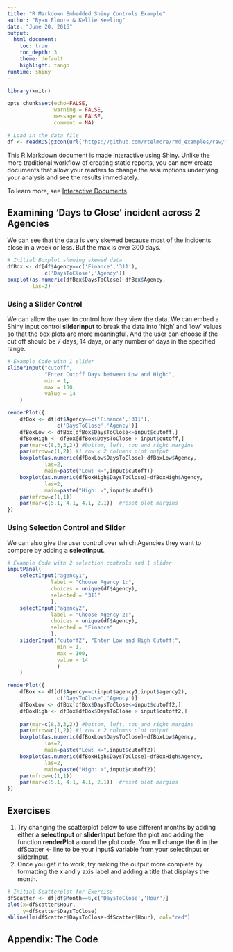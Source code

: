 ```yaml
---
title: "R Markdown Embedded Shiny Controls Example"
author: "Ryan Elmore & Kellie Keeling"
date: "June 20, 2016"
output:
  html_document:
    toc: true
    toc_depth: 3
    theme: default
    highlight: tango
runtime: shiny
---
```

```r
library(knitr)
```

```r
opts_chunk$set(echo=FALSE,
               warning = FALSE,
               message = FALSE,
               comment = NA)
```

```r
# Load in the data file
df <- readRDS(gzcon(url("https://github.com/rtelmore/rmd_examples/raw/master/data/311-df.rds")))

```

This R Markdown document is made interactive using Shiny. Unlike the more traditional workflow of creating static reports, you can now create documents that allow your readers to change the assumptions underlying your analysis and see the results immediately. 

To learn more, see [Interactive Documents](http://rmarkdown.rstudio.com/authoring_shiny.html).

## Examining 'Days to Close' incident across 2 Agencies
We can see that the data is very skewed because most of the incidents close in a week or less.  But the max is over 300 days.  
```r
# Initial Boxplot showing skewed data
dfBox <- df[df$Agency==c('Finance','311'),
            c('DaysToClose','Agency')]
boxplot(as.numeric(dfBox$DaysToClose)~dfBox$Agency,
        las=2)
```

### Using a Slider Control
We can allow the user to control how they view the data. We can embed a Shiny input control <b>sliderInput</b> to break the data into 'high' and 'low' values so that the box plots are more meaningful. And the user can choose if the cut off should be 7 days, 14 days, or any number of days in the specified range.

```r
# Example Code with 1 slider
sliderInput("cutoff", 
            "Enter Cutoff Days between Low and High:", 
            min = 1, 
            max = 100, 
            value = 14
    )

renderPlot({
    dfBox <- df[df$Agency==c('Finance','311'),
                c('DaysToClose','Agency')]
    dfBoxLow <- dfBox[dfBox$DaysToClose<=input$cutoff,]
    dfBoxHigh <- dfBox[dfBox$DaysToClose > input$cutoff,]
    par(mar=c(8,3,3,2)) #bottom, left, top and right margins
    par(mfrow=c(1,2)) #1 row x 2 columns plot output
    boxplot(as.numeric(dfBoxLow$DaysToClose)~dfBoxLow$Agency,
            las=2,
            main=paste("Low: <=",input$cutoff))
    boxplot(as.numeric(dfBoxHigh$DaysToClose)~dfBoxHigh$Agency,
            las=2,
            main=paste("High: >",input$cutoff))
    par(mfrow=c(1,1))
    par(mar=c(5.1, 4.1, 4.1, 2.1))  #reset plot margins
})
```

### Using Selection Control and Slider
We can also give the user control over which Agencies they want to compare by adding a <b>selectInput</b>.
  
```r
# Example Code with 2 selection controls and 1 slider
inputPanel(
    selectInput("agency1", 
              label = "Choose Agency 1:",
              choices = unique(df$Agency), 
              selected = "311"
              ),
    selectInput("agency2",
              label = "Choose Agency 2:",
              choices = unique(df$Agency), 
              selected = "Finance"
              ),
    sliderInput("cutoff2", "Enter Low and High Cutoff:", 
                min = 1, 
                max = 100, 
                value = 14
                )
    )

renderPlot({
    dfBox <- df[df$Agency==c(input$agency1,input$agency2),
                c('DaysToClose','Agency')]
    dfBoxLow <- dfBox[dfBox$DaysToClose<=input$cutoff2,]
    dfBoxHigh <- dfBox[dfBox$DaysToClose > input$cutoff2,]
    
    par(mar=c(8,3,3,2)) #bottom, left, top and right margins
    par(mfrow=c(1,2)) #1 row x 2 columns plot output
    boxplot(as.numeric(dfBoxLow$DaysToClose)~dfBoxLow$Agency,
            las=2,
            main=paste("Low: <=",input$cutoff2))
    boxplot(as.numeric(dfBoxHigh$DaysToClose)~dfBoxHigh$Agency,
            las=2,
            main=paste("High: >",input$cutoff2))
    par(mfrow=c(1,1))
    par(mar=c(5.1, 4.1, 4.1, 2.1))  #reset plot margins
})
```

## Exercises

1. Try changing the scatterplot below to use different months by adding either a <b>selectInput</b> or <b>sliderInput</b> before the plot and adding the function <b>renderPlot</b> around the plot code. You will change the 6 in the dfScatter <- line to be your input$ variable from your selectInput or sliderInput.
2. Once you get it to work, try making the output more complete by formatting the x and y axis label and adding a title that displays the month.

```r
# Initial Scatterplot for Exercise
dfScatter <- df[df$Month==6,c('DaysToClose','Hour')]
plot(x=dfScatter$Hour,
     y=dfScatter$DaysToClose)
abline(lm(dfScatter$DaysToClose~dfScatter$Hour), col="red")

```

## Appendix: The Code
```r
```
